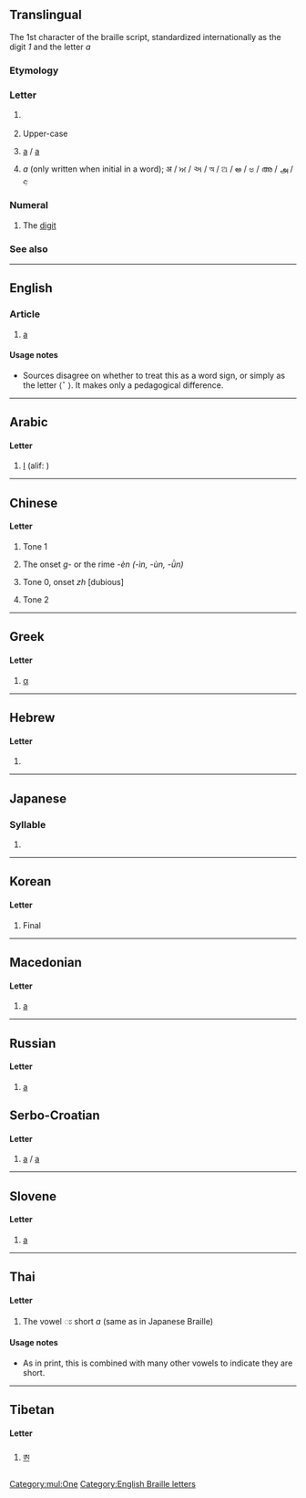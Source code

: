 {{character info/new}}
{{also|1|a|•|⠂|⠄}}
==Translingual==
The 1st character of the braille script, standardized internationally as the digit ''1'' and the letter ''a''

===Etymology===
{{Brai-ety}}

===Letter===
{{mul-letter|sc=Brai}}

# {{lb|mul|Braille}} {{m|en|a}}
# {{lb|mul|Braille|often preceded by capital sign [[⠠]]}} Upper-case {{m|en|A}}
# {{lb|mul|Yugoslav Braille}} [[a]] / [[а]]
# {{lb|mul|Bharati braille}} ''a'' (only written when initial in a word); अ / ਅ / અ / অ / ଅ / అ / ಅ / അ / அ / අ



===Numeral===
{{mul-number|sc=Brai}}

# {{lb|mul|Braille|often preceded by number sign [[⠼]]}} The [[digit]] {{m|en|1}}

===See also===
{{Brai-script}}
{{Brai-cat|1}}

[[Category:mul:One]]

----

==English==

===Article===
{{head|en|article}}

# {{lb|en|Braille}} [[a]]

====Usage notes====
* Sources disagree on whether to treat this as a word sign, or simply as the letter ⟨⠁⟩. It makes only a pedagogical difference.

[[Category:English Braille letters]]

----
==Arabic==
====Letter====
{{head|ar|letter}}

# [[ا]] (alif: {{l|mul|sc=Arab|ʾ}})
----
==Chinese==
====Letter====
{{head|zh|letter}}

# {{lb|zh|Chinese Braille}} Tone 1
# {{lb|zh|Chinese Two-Cell Braille}} The onset ''g-'' or the rime ''-èn (-ìn, -ùn, -ǜn)''
# {{lb|zh|Taiwan Braille}} Tone 0, onset ''zh'' [dubious] <!--this is in our source on WP, but there are other possible errors, and no other character has two readings like this-->
# {{lb|zh|Cantonese Braille}} Tone 2
----
==Greek==
====Letter====
{{head|el|letter}}

# [[α]] {{qualifier|a}}
----
==Hebrew==
====Letter====
{{head|he|letter}}

# {{l|mul|sc=Hebr|א|tr=aleph: ’}}
----
==Japanese==

===Syllable===
{{ja-syllable|a|sc=Brai}}

# {{Brai-def|Jpan|あ|ア|a}}

----
==Korean==
====Letter====
{{head|ko|letter}}

# Final {{m|ko|ㄱ|tr=g/k}}
----
==Macedonian==
====Letter====
{{head|mk|letter}}
# [[а]]
----
==Russian==
====Letter====
{{head|ru|letter}}

# [[а]] {{qualifier|a}}
==Serbo-Croatian==
====Letter====
{{head|sh|letter}}
# [[a]] / [[а]]
----
==Slovene==
====Letter====
{{head|sl|letter}}
# [[a]]
----
==Thai==
====Letter====
{{head|th|letter}}
# The vowel ◌ะ short ''a'' (same as in Japanese Braille)
====Usage notes====
* As in print, this is combined with many other vowels to indicate they are short.
----
==Tibetan==
====Letter====
{{head|bo|letter}}

# [[ཨ]] {{qualifier|a}}